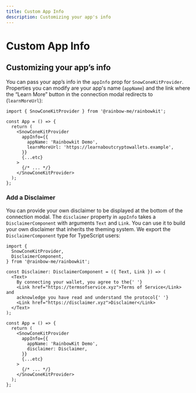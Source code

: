 ```yaml
---
title: Custom App Info
description: Customizing your app's info
---
```


# Custom App Info

## Customizing your app’s info

You can pass your app’s info in the `appInfo` prop for `SnowConeKitProvider`. Properties you can modify are your app's name (`appName`) and the link where the “Learn More” button in the connection modal redirects to (`learnMoreUrl`):

```tsx
import { SnowConeKitProvider } from '@rainbow-me/rainbowkit';

const App = () => {
  return (
    <SnowConeKitProvider
      appInfo={{
        appName: 'Rainbowkit Demo',
        learnMoreUrl: 'https://learnaboutcryptowallets.example',
      }}
      {...etc}
    >
      {/* ... */}
    </SnowConeKitProvider>
  );
};
```

### Add a Disclaimer

You can provide your own disclaimer to be displayed at the bottom of the connection modal. The `disclaimer` property in `appInfo` takes a `DisclaimerComponent` with arguments `Text` and `Link`. You can use it to build your own disclaimer that inherits the theming system. We export the `DisclaimerComponent` type for TypeScript users:

```tsx
import {
  SnowConeKitProvider,
  DisclaimerComponent,
} from '@rainbow-me/rainbowkit';

const Disclaimer: DisclaimerComponent = ({ Text, Link }) => (
  <Text>
    By connecting your wallet, you agree to the{' '}
    <Link href="https://termsofservice.xyz">Terms of Service</Link> and
    acknowledge you have read and understand the protocol{' '}
    <Link href="https://disclaimer.xyz">Disclaimer</Link>
  </Text>
);

const App = () => {
  return (
    <SnowConeKitProvider
      appInfo={{
        appName: 'RainbowKit Demo',
        disclaimer: Disclaimer,
      }}
      {...etc}
    >
      {/* ... */}
    </SnowConeKitProvider>
  );
};
```
